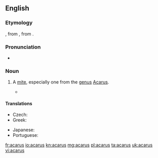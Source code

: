 {{also|Acarus}}
==English==
{{wikipedia|Acarina}}

===Etymology===
{{etyl|NL.|en}}, from {{der|en|grc|ἄκαρι||cheese mite, tick}}, from {{m|grc|ἀκαρής||tiny}}.

===Pronunciation===
* {{IPA|/ˈæk.ə.ɹəs/|lang=en}}

===Noun===
{{en-noun|acari}}

# {{lb|en|zoology}} A [[mite]], especially one from the [[genus]] [[Acarus]].
#* {{quote-book|year=1658|passage=water strongly boiled; wherein the Seeds are extinguished by fire and decoction, and therefore last long and pure without such alteration, affording neither uliginous coats, gnatworms, '''Acari''', hairworms, like crude and common water|author=Sir Thomas Browne|title=The Garden of Cyrus|publisher=Folio Society|year_published=2007|page=205}}

====Translations====
{{trans-top|genus}}
* Czech: {{t+|cs|roztoč|m}}
* Greek: {{t+|el|άκαρι|n|sc=Grek}}
{{trans-mid}}
* Japanese: {{t|ja|ダニ|tr=dani|sc=Jpan}}
* Portuguese: {{t|pt|acarino|m}}
{{trans-bottom}}

[[fr:acarus]]
[[io:acarus]]
[[kn:acarus]]
[[mg:acarus]]
[[pl:acarus]]
[[ta:acarus]]
[[uk:acarus]]
[[vi:acarus]]